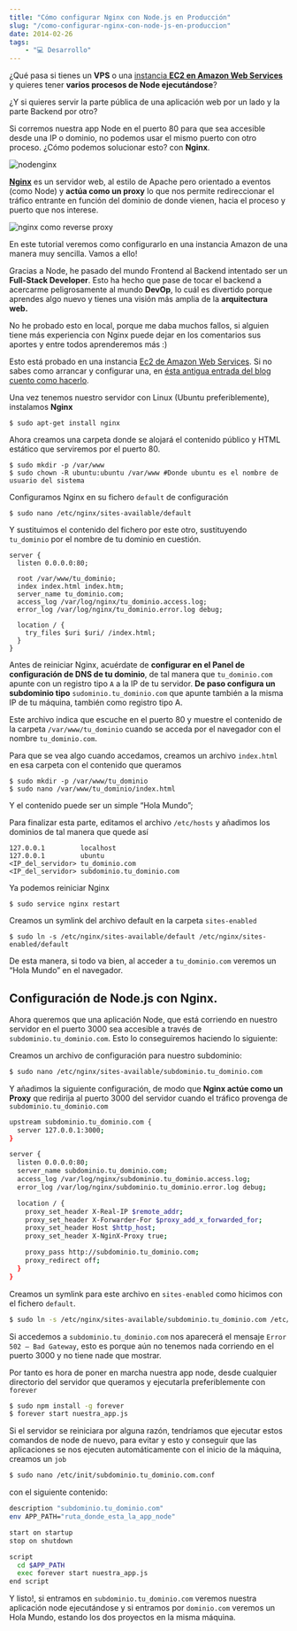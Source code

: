 ```yaml
---
title: "Cómo configurar Nginx con Node.js en Producción"
slug: "/como-configurar-nginx-con-node-js-en-produccion"
date: 2014-02-26
tags:
    - "💻 Desarrollo"
---
```

¿Qué pasa si tienes un **VPS** o una [instancia **EC2 en Amazon Web Services**](/como-crear-un-servidor-web-con-amazon-web-services/) y quieres tener **varios procesos de Node ejecutándose**?

¿Y si quieres servir la parte pública de una aplicación web por un lado y la parte Backend por otro?

Si corremos nuestra app Node en el puerto 80 para que sea accesible desde una IP o dominio, no podemos usar el mismo puerto con otro proceso. ¿Cómo podemos solucionar esto? con **Nginx**.

![nodenginx](./nodenginx_rlmqcf.png)

[**Nginx**](http://nginx.org/) es un servidor web, al estilo de Apache pero orientado a eventos (como Node) y **actúa como un proxy** lo que nos permite redireccionar el tráfico entrante en función del dominio de donde vienen, hacia el proceso y puerto que nos interese.

![nginx como reverse proxy](./vn_zcknvh.png)

En este tutorial veremos como configurarlo en una instancia Amazon de una manera muy sencilla. Vamos a ello!

Gracias a Node, he pasado del mundo Frontend al Backend intentado ser un **Full-Stack Developer**. Esto ha hecho que pase de tocar el backend a acercarme peligrosamente al mundo **DevOp**, lo cuál es divertido porque aprendes algo nuevo y tienes una visión más amplia de la **arquitectura web.**

No he probado esto en local, porque me daba muchos fallos, si alguien tiene más experiencia con Nginx puede dejar en los comentarios sus aportes y entre todos aprenderemos más :)

Esto está probado en una instancia [Ec2 de Amazon Web Services](http://aws.amazon.com/ec2/). Si no sabes como arrancar y configurar una, en [ésta antigua entrada del blog cuento como hacerlo](/como-crear-un-servidor-web-con-amazon-web-services/).

Una vez tenemos nuestro servidor con Linux (Ubuntu preferiblemente), instalamos **Nginx**

```shell
$ sudo apt-get install nginx
```

Ahora creamos una carpeta donde se alojará el contenido público y HTML estático que serviremos por el puerto 80.

```shell
$ sudo mkdir -p /var/www
$ sudo chown -R ubuntu:ubuntu /var/www #Donde ubuntu es el nombre de usuario del sistema
```

Configuramos Nginx en su fichero `default` de configuración

```shell
$ sudo nano /etc/nginx/sites-available/default
```

Y sustituimos el contenido del fichero por este otro, sustituyendo `tu_dominio` por el nombre de tu dominio en cuestión.

```shell
server {
  listen 0.0.0.0:80;

  root /var/www/tu_dominio;
  index index.html index.htm;
  server_name tu_dominio.com;
  access_log /var/log/nginx/tu_dominio.access.log;
  error_log /var/log/nginx/tu_dominio.error.log debug;

  location / {
    try_files $uri $uri/ /index.html;
  }
}
```

Antes de reiniciar Nginx, acuérdate de **configurar en el Panel de configuración de DNS de tu dominio**, de tal manera que `tu_dominio.com` apunte con un registro tipo `A` a la IP de tu servidor. **De paso configura un subdominio tipo** `sudominio.tu_dominio.com` que apunte también a la misma IP de tu máquina, también como registro tipo A.

Este archivo indica que escuche en el puerto 80 y muestre el contenido de la carpeta `/var/www/tu_dominio` cuando se acceda por el navegador con el nombre `tu_dominio.com`.

Para que se vea algo cuando accedamos, creamos un archivo `index.html` en esa carpeta con el contenido que queramos

```shell
$ sudo mkdir -p /var/www/tu_dominio
$ sudo nano /var/www/tu_dominio/index.html
```

Y el contenido puede ser un simple “Hola Mundo”;

Para finalizar esta parte, editamos el archivo `/etc/hosts` y añadimos los dominios de tal manera que quede así

```shell
127.0.0.1         localhost
127.0.0.1         ubuntu
<IP_del_servidor> tu_dominio.com
<IP_del_servidor> subdominio.tu_dominio.com
```

Ya podemos reiniciar Nginx

```shell
$ sudo service nginx restart
```

Creamos un symlink del archivo default en la carpeta `sites-enabled`

```shell
$ sudo ln -s /etc/nginx/sites-available/default /etc/nginx/sites-enabled/default
```

De esta manera, si todo va bien, al acceder a `tu_dominio.com` veremos un “Hola Mundo” en el navegador.

## Configuración de Node.js con Nginx.

Ahora queremos que una aplicación Node, que está corriendo en nuestro servidor en el puerto 3000 sea accesible a través de `subdominio.tu_dominio.com`. Esto lo conseguiremos haciendo lo siguiente:  

Creamos un archivo de configuración para nuestro subdominio:

```sh
$ sudo nano /etc/nginx/sites-available/subdominio.tu_dominio.com
```

Y añadimos la siguiente configuración, de modo que **Nginx actúe como un Proxy** que redirija al puerto 3000 del servidor cuando el tráfico provenga de `subdominio.tu_dominio.com`

```sh
upstream subdominio.tu_dominio.com {  
  server 127.0.0.1:3000;
}

server {  
  listen 0.0.0.0:80;
  server_name subdominio.tu_dominio.com;
  access_log /var/log/nginx/subdominio.tu_dominio.access.log;
  error_log /var/log/nginx/subdominio.tu_dominio.error.log debug;

  location / {
    proxy_set_header X-Real-IP $remote_addr;
    proxy_set_header X-Forwarder-For $proxy_add_x_forwarded_for;
    proxy_set_header Host $http_host;
    proxy_set_header X-NginX-Proxy true;

    proxy_pass http://subdominio.tu_dominio.com;
    proxy_redirect off;
  }
}
```

Creamos un symlink para este archivo en `sites-enabled` como hicimos con el fichero `default`.

```sh
$ sudo ln -s /etc/nginx/sites-available/subdominio.tu_dominio.com /etc/nginx/sites-enabled/subdominio.tu_dominio.com
```

Si accedemos a `subdominio.tu_dominio.com` nos aparecerá el mensaje `Error 502 – Bad Gateway`, esto es porque aún no tenemos nada corriendo en el puerto 3000 y no tiene nade que mostrar.

Por tanto es hora de poner en marcha nuestra app node, desde cualquier directorio del servidor que queramos y ejecutarla preferiblemente con `forever`

```sh
$ sudo npm install -g forever
$ forever start nuestra_app.js
```

Si el servidor se reiniciara por alguna razón, tendríamos que ejecutar estos comandos de node de nuevo, para evitar y esto y conseguir que las aplicaciones se nos ejecuten automáticamente con el inicio de la máquina, creamos un `job`

```sh
$ sudo nano /etc/init/subdominio.tu_dominio.com.conf
```

con el siguiente contenido:

```sh
description "subdominio.tu_dominio.com"
env APP_PATH="ruta_donde_esta_la_app_node"

start on startup
stop on shutdown

script
  cd $APP_PATH
  exec forever start nuestra_app.js
end script
```

Y listo!, si entramos en `subdominio.tu_dominio.com` veremos nuestra aplicación node ejecutándose y si entramos por `dominio.com` veremos un Hola Mundo, estando los dos proyectos en la misma máquina.

